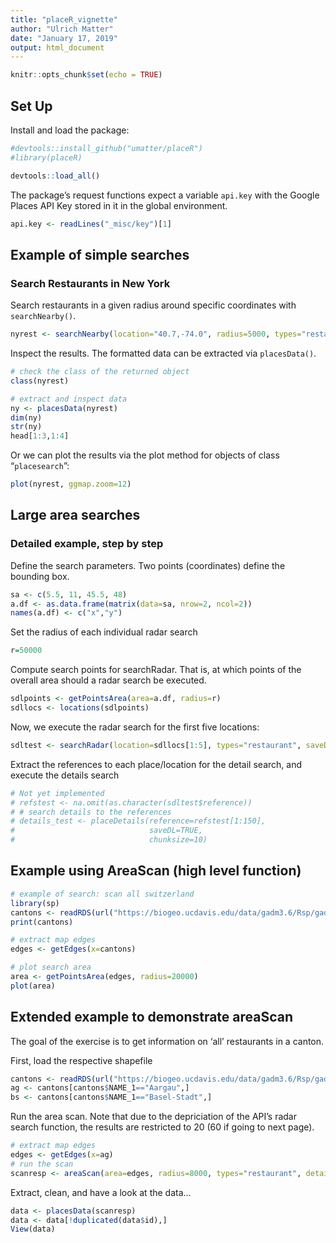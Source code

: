 ```yaml
---
title: "placeR_vignette"
author: "Ulrich Matter"
date: "January 17, 2019"
output: html_document
---
```


```r
knitr::opts_chunk$set(echo = TRUE)
```

## Set Up

Install and load the package:
```r
#devtools::install_github("umatter/placeR")
#library(placeR)

devtools::load_all()
```

The package's request functions expect a variable `api.key` with the Google Places API Key stored in it in the global environment.
```r
api.key <- readLines("_misc/key")[1]
```


## Example of simple searches

### Search Restaurants in New York

Search restaurants in a given radius around specific coordinates with `searchNearby()`.
```r
nyrest <- searchNearby(location="40.7,-74.0", radius=5000, types="restaurant")
```

Inspect the results. The formatted data can be extracted via `placesData()`. 
```r
# check the class of the returned object
class(nyrest)

# extract and inspect data
ny <- placesData(nyrest)
dim(ny)
str(ny)
head[1:3,1:4]
```

Or we can plot the results via the plot method for objects of class "`placesearch`":
```r
plot(nyrest, ggmap.zoom=12)
```

## Large area searches

### Detailed example, step by step

Define the search parameters. Two points (coordinates) define the bounding box.
```r
sa <- c(5.5, 11, 45.5, 48)
a.df <- as.data.frame(matrix(data=sa, nrow=2, ncol=2))
names(a.df) <- c("x","y")
```

Set the radius of each individual radar search
```r
r=50000
```

Compute search points for searchRadar. That is, at which points of the overall area should a radar search be executed.
```r
sdlpoints <- getPointsArea(area=a.df, radius=r)
sdllocs <- locations(sdlpoints)
```

Now, we execute the radar search for the first five locations:
```r
sdltest <- searchRadar(location=sdllocs[1:5], types="restaurant", saveDL=FALSE)
```

Extract the references to each place/location for the detail search, and execute the details search
```r

# Not yet implemented
# refstest <- na.omit(as.character(sdltest$reference))
# # search details to the references
# details_test <- placeDetails(reference=refstest[1:150],
#                              saveDL=TRUE, 
#                              chunksize=10) 

```


## Example using AreaScan (high level function)
```r
# example of search: scan all switzerland
library(sp)
cantons <- readRDS(url("https://biogeo.ucdavis.edu/data/gadm3.6/Rsp/gadm36_CHE_1_sp.rds")) # get a shapefile with swiss admin. borders
print(cantons)

# extract map edges
edges <- getEdges(x=cantons) 

# plot search area
area <- getPointsArea(edges, radius=20000)
plot(area)
```


## Extended example to demonstrate areaScan
The goal of the exercise is to get information on 'all' restaurants in a canton.

First, load the respective shapefile
```r
cantons <- readRDS(url("https://biogeo.ucdavis.edu/data/gadm3.6/Rsp/gadm36_CHE_1_sp.rds")) # get a shapefile with swiss admin. borders
ag <- cantons[cantons$NAME_1=="Aargau",] 
bs <- cantons[cantons$NAME_1=="Basel-Stadt",] 
```

Run the area scan. Note that due to the depriciation of the API's radar search function, the results are restricted to 20 (60 if going to next page).
```r
# extract map edges
edges <- getEdges(x=ag) 
# run the scan
scanresp <- areaScan(area=edges, radius=8000, types="restaurant", details=FALSE )
```

Extract, clean, and have a look at the data...
```r
data <- placesData(scanresp)
data <- data[!duplicated(data$id),]
View(data)
```





